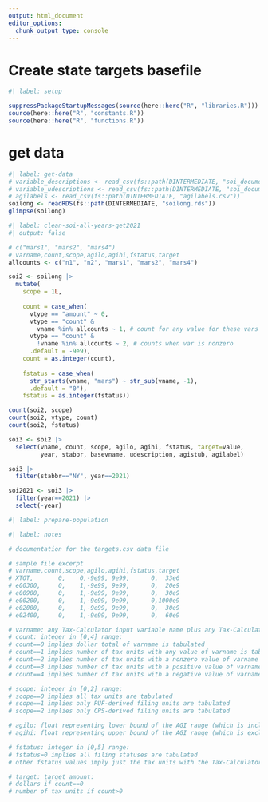 ```yaml
---
output: html_document
editor_options: 
  chunk_output_type: console
---
```


# Create state targets basefile

```r
#| label: setup

suppressPackageStartupMessages(source(here::here("R", "libraries.R")))
source(here::here("R", "constants.R"))
source(here::here("R", "functions.R"))

```

# get data

```r
#| label: get-data
# variable_descriptions <- read_csv(fs::path(DINTERMEDIATE, "soi_documentation_by_year.csv"))
# variable_udescriptions <- read_csv(fs::path(DINTERMEDIATE, "soi_documentation.csv"))
# agilabels <- read_csv(fs::path(DINTERMEDIATE, "agilabels.csv"))
soilong <- readRDS(fs::path(DINTERMEDIATE, "soilong.rds"))
glimpse(soilong)

```


```r
#| label: clean-soi-all-years-get2021
#| output: false

# c("mars1", "mars2", "mars4")
# varname,count,scope,agilo,agihi,fstatus,target
allcounts <- c("n1", "n2", "mars1", "mars2", "mars4")

soi2 <- soilong |> 
  mutate(
    scope = 1L,
    
    count = case_when(
      vtype == "amount" ~ 0,
      vtype == "count" & 
        vname %in% allcounts ~ 1, # count for any value for these vars
      vtype == "count" & 
        !vname %in% allcounts ~ 2, # counts when var is nonzero
      .default = -9e9),
    count = as.integer(count),
    
    fstatus = case_when(
      str_starts(vname, "mars") ~ str_sub(vname, -1),
      .default = "0"),
    fstatus = as.integer(fstatus))

count(soi2, scope)
count(soi2, vtype, count)
count(soi2, fstatus)

soi3 <- soi2 |> 
  select(vname, count, scope, agilo, agihi, fstatus, target=value,
         year, stabbr, basevname, udescription, agistub, agilabel)

soi3 |> 
  filter(stabbr=="NY", year==2021)

soi2021 <- soi3 |> 
  filter(year==2021) |> 
  select(-year)

```

```r
#| label: prepare-population

```



```r
#| label: notes

# documentation for the targets.csv data file

# sample file excerpt
# varname,count,scope,agilo,agihi,fstatus,target
# XTOT,       0,    0,-9e99, 9e99,      0,  33e6
# e00300,     0,    1,-9e99, 9e99,      0,  20e9
# e00900,     0,    1,-9e99, 9e99,      0,  30e9
# e00200,     0,    1,-9e99, 9e99,      0,1000e9
# e02000,     0,    1,-9e99, 9e99,      0,  30e9
# e02400,     0,    1,-9e99, 9e99,      0,  60e9

# varname: any Tax-Calculator input variable name plus any Tax-Calculator calculated variable in the list of cached variables in the tmd/storage/__init__.py file
# count: integer in [0,4] range:
# count==0 implies dollar total of varname is tabulated
# count==1 implies number of tax units with any value of varname is tabulated
# count==2 implies number of tax units with a nonzero value of varname is tabulated
# count==3 implies number of tax units with a positive value of varname is tabulated
# count==4 implies number of tax units with a negative value of varname is tabulated

# scope: integer in [0,2] range:
# scope==0 implies all tax units are tabulated
# scope==1 implies only PUF-derived filing units are tabulated
# scope==2 implies only CPS-derived filing units are tabulated

# agilo: float representing lower bound of the AGI range (which is included in the range) that is tabulated.
# agihi: float representing upper bound of the AGI range (which is excluded from the range) that is tabulated.

# fstatus: integer in [0,5] range:
# fstatus=0 implies all filing statuses are tabulated
# other fstatus values imply just the tax units with the Tax-Calculator MARS variable equal to fstatus are included in the tabulation

# target: target amount:
# dollars if count==0
# number of tax units if count>0




```

